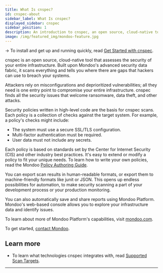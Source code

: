 ```yaml
---
title: What Is cnspec?
id: cnspec-about
sidebar_label: What Is cnspec?
displayed_sidebar: cnspec
sidebar_position: 1
description: An introduction to cnspec, an open source, cloud-native tool for securing your full stack
image: /img/featured_img/mondoo-feature.jpg
---
```


-> To install and get up and running quickly, read [Get Started with cnspec](/cnspec/).

cnspec is an open source, cloud-native tool that assesses the security of your entire infrastructure. Built upon Mondoo's advanced security data fabric, it scans everything and tells you where there are gaps that hackers can use to breach your systems.

Attackers rely on misconfigurations and deprioritized vulnerabilities; all they need is one entry point to compromise your entire infrastructure. cnspec finds all the security issues that welcome ransomware, data theft, and other attacks.

Security policies written in high-level code are the basis for cnspec scans. Each policy is a collection of checks against the target system. For example, a policy's checks might include:

- The system must use a secure SSL/TLS configuration.
- Multi-factor authentication must be required.
- User data must not include any secrets.

Each policy is based on standards set by the Center for Internet Security (CIS) and other industry best practices. It's easy to extend or modify a policy to fit your unique needs. To learn how to write your own policies, read the Mondoo [Policy Authoring Guide](/cnspec/cnspec-policies/write/).

You can export scan results in human-readable formats, or export them to machine-friendly formats like junit or JSON. This opens up endless possibilities for automation, to make security scanning a part of your development process or your production monitoring.

You can also automatically save and share reports using Mondoo Platform. Mondoo's web-based console allows you to explore your infrastructure data and identify issues.

To learn about more of Mondoo Platform's capabilities, visit [mondoo.com](https://mondoo.com).

To get started, [contact Mondoo](https://mondoo.com/contact).

## Learn more

- To learn what technologies cnspec integrates with, read [Supported Scan Targets](/cnspec/cnspec-supported).

---
